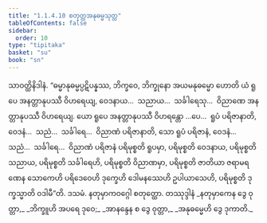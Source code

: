 ```yaml
---
title: "1.1.4.10 စတုတ္ထအနုဓမ္မသုတ္တ"
tableOfContents: false
sidebar:
  order: 10
type: "tipitaka"
basket: "su"
book: "sn"
---
```



<DynamicBreadcrumb />

<Division number="42" book="sn" e="ch" v="18" p="286">

<Paragraph number="187" book="sn">
သာဝတ္ထိနိဒါနံ. “ဓမ္မာနုဓမ္မပ္ပဋိပန္နဿ, ဘိက္ခဝေ, ဘိက္ခုနော အယမနုဓမ္မော ဟောတိ ယံ ရူပေ အနတ္တာနုပဿီ ဝိဟရေယျ, ဝေဒနာယ…  သညာယ…  သင်္ခါရေသု…  ဝိညာဏေ အနတ္တာနုပဿီ ဝိဟရေယျ. ယော ရူပေ အနတ္တာနုပဿီ ဝိဟရန္တော …ပေ…  ရူပံ ပရိဇာနာတိ, ဝေဒနံ…  သညံ…  သင်္ခါရေ…  ဝိညာဏံ ပရိဇာနာတိ, သော ရူပံ ပရိဇာနံ, ဝေဒနံ…  သညံ…  သင်္ခါရေ…  ဝိညာဏံ ပရိဇာနံ ပရိမုစ္စတိ ရူပမှာ, ပရိမုစ္စတိ ဝေဒနာယ, ပရိမုစ္စတိ သညာယ, ပရိမုစ္စတိ သင်္ခါရေဟိ, ပရိမုစ္စတိ ဝိညာဏမှာ, ပရိမုစ္စတိ ဇာတိယာ ဇရာမရဏေန သောကေဟိ ပရိဒေဝေဟိ ဒုက္ခေဟိ ဒေါမနဿေဟိ ဥပါယာသေဟိ, ပရိမုစ္စတိ ဒုက္ခသ္မာတိ ဝဒါမီ”တိ.

</Paragraph>
</Division>

<Paragraph number="188" type="center" book="sn">
ဒသမံ.



</Paragraph>

<Paragraph number="189" type="center" book="sn">
နတုမှာကဝဂ္ဂေါ စတုတ္ထော.



</Paragraph>

<Paragraph number="190" type="center" book="sn">
တဿုဒ္ဒါနံ


</Paragraph>

<Paragraph number="191" type="verses" book="sn">
_နတုမှာကေန ဒွေ ဝုတ္တာ,_  
_ဘိက္ခူဟိ အပရေ ဒုဝေ;_  
_အာနန္ဒေန စ ဒွေ ဝုတ္တာ,_  
_အနုဓမ္မေဟိ ဒွေ ဒုကာတိ._
</Paragraph>